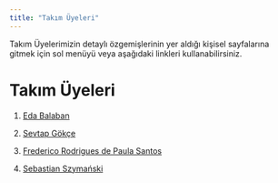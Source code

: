 ```yaml
---
title: "Takım Üyeleri"
---
```


Takım Üyelerimizin detaylı özgemişlerinin yer aldığı kişisel sayfalarına gitmek için sol menüyü veya aşağıdaki linkleri kullanabilirsiniz.

# Takım Üyeleri

1.  [Eda Balaban](/takim/edabalaban.qmd)

2.  [Sevtap Gökçe](/takim/SevtapGokce.qmd)

3.  [Frederico Rodrigues de Paula Santos](/takim/fred.qmd)

4.  [Sebastian Szymański](/takim/szymanski.qmd)
